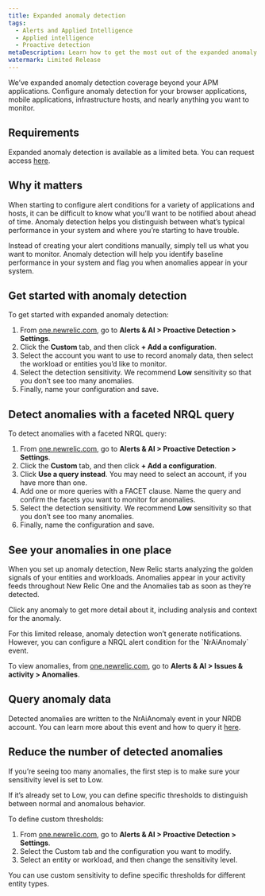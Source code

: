 ```yaml
---
title: Expanded anomaly detection
tags:
  - Alerts and Applied Intelligence
  - Applied intelligence
  - Proactive detection
metaDescription: Learn how to get the most out of the expanded anomaly detection limited release.
watermark: Limited Release
---
```


We’ve expanded anomaly detection coverage beyond your APM applications. Configure anomaly detection for your browser applications, mobile applications, infrastructure hosts, and nearly anything you want to monitor.

## Requirements

Expanded anomaly detection is available as a limited beta. You can request access [here](https://sgnf.typeform.com/to/Y9pRHOTa).

## Why it matters

When starting to configure alert conditions for a variety of applications and hosts, it can be difficult to know what you’ll want to be notified about ahead of time. Anomaly detection helps you distinguish between what’s typical performance in your system and where you’re starting to have trouble. 

Instead of creating your alert conditions manually, simply tell us what you want to monitor. Anomaly detection will help you identify baseline performance in your system and flag you when anomalies appear in your system. 

## Get started with anomaly detection

To get started with expanded anomaly detection:

1. From [one.newrelic.com](https://one.newrelic.com), go to **Alerts & AI > Proactive Detection > Settings**.
2. Click the **Custom** tab, and then click **+ Add a configuration**.
3. Select the account you want to use to record anomaly data, then select the workload or entities you’d like to monitor.
4. Select the detection sensitivity. We recommend **Low** sensitivity so that you don’t see too many anomalies.
5. Finally, name your configuration and save.

## Detect anomalies with a faceted NRQL query

To detect anomalies with a faceted NRQL query:

1. From [one.newrelic.com](https://one.newrelic.com), go to **Alerts & AI > Proactive Detection > Settings**.
2. Click the **Custom** tab, and then click **+ Add a configuration**.
3. Click **Use a query instead**. You may need to select an account, if you have more than one.
4. Add one or more queries with a FACET clause. Name the query and confirm the facets you want to monitor for anomalies.
5. Select the detection sensitivity. We recommend **Low** sensitivity so that you don’t see too many anomalies.
6. Finally, name the configuration and save.

## See your anomalies in one place

When you set up anomaly detection, New Relic starts analyzing the golden signals of your entities and workloads. Anomalies appear in your activity feeds throughout New Relic One and the Anomalies tab as soon as they’re detected.

Click any anomaly to get more detail about it, including analysis and context for the anomaly.

<Callout variant="tip">
For this limited release, anomaly detection won’t generate notifications. However, you can configure a NRQL alert condition for the `NrAiAnomaly` event. 
</Callout>

To view anomalies, from [one.newrelic.com](https://one.newrelic.com), go to **Alerts & AI > Issues & activity > Anomalies**.

## Query anomaly data

Detected anomalies are written to the NrAiAnomaly event in your NRDB account. You can learn more about this event and how to query it [here](/docs/alerts-applied-intelligence/applied-intelligence/proactive-detection/proactive-detection-applied-intelligence/#anomaly-events).

## Reduce the number of detected anomalies

If you’re seeing too many anomalies, the first step is to make sure your sensitivity level is set to Low. 

If it’s already set to Low, you can define specific thresholds to distinguish between normal and anomalous behavior.

To define custom thresholds:

1. From [one.newrelic.com](https://one.newrelic.com), go to **Alerts & AI > Proactive Detection > Settings**.
2. Select the Custom tab and the configuration you want to modify. 
3. Select an entity or workload, and then change the sensitivity level.

You can use custom sensitivity to define specific thresholds for different entity types.


